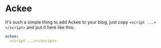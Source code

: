 # Ackee

It's such a simple thing to add Ackee to your blog, just copy `<script ...></script>` and put it here like this:

```yaml filename="_config.yml"
ackee:
  <script ...></script>
```
